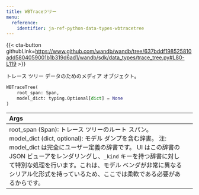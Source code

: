 ```yaml
---
title: WBTraceツリー
menu:
  reference:
    identifier: ja-ref-python-data-types-wbtracetree
---
```


{{< cta-button githubLink=https://www.github.com/wandb/wandb/tree/637bddf198525810add5804059001b1b319d6ad1/wandb/sdk/data_types/trace_tree.py#L80-L119 >}}

トレース ツリー データのためのメディア オブジェクト。

```python
WBTraceTree(
    root_span: Span,
    model_dict: typing.Optional[dict] = None
)
```

| Args |  |
| :--- | :--- |
|  root_span (Span): トレース ツリーのルート スパン。 model_dict (dict, optional): モデル ダンプを含む辞書。 注: model_dict は完全にユーザー定義の辞書です。 UI はこの辞書の JSON ビューアをレンダリングし、`_kind` キーを持つ辞書に対して特別な処理を行います。これは、モデル ベンダが非常に異なるシリアル化形式を持っているため、ここでは柔軟である必要があるからです。 |